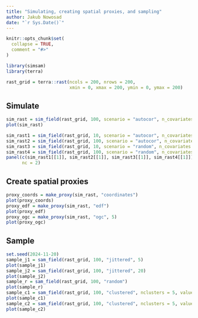 ```yaml
---
title: "Simulating, creating spatial proxies, and sampling"
author: Jakub Nowosad
date: "`r Sys.Date()`"
---
```


```r
knitr::opts_chunk$set(
  collapse = TRUE,
  comment = "#>"
)
```

```r
library(simsam)
library(terra)
```

```r
rast_grid = terra::rast(ncols = 200, nrows = 200, 
                        xmin = 0, xmax = 200, ymin = 0, ymax = 200)
```

## Simulate

```r
sim_rast = sim_field(rast_grid, 100, scenario = "autocor", n_covariates = 6)
plot(sim_rast)
```

```r
sim_rast1 = sim_field(rast_grid, 10, scenario = "autocor", n_covariates = 4)
sim_rast2 = sim_field(rast_grid, 100, scenario = "autocor", n_covariates = 4)
sim_rast3 = sim_field(rast_grid, 10, scenario = "random", n_covariates = 4)
sim_rast4 = sim_field(rast_grid, 100, scenario = "random", n_covariates = 4)
panel(c(sim_rast1[[1]], sim_rast2[[1]], sim_rast3[[1]], sim_rast4[[1]]), 
      nc = 2)
```

## Create spatial proxies

```r
proxy_coords = make_proxy(sim_rast, "coordinates")
plot(proxy_coords)
proxy_edf = make_proxy(sim_rast, "edf")
plot(proxy_edf)
proxy_ogc = make_proxy(sim_rast, "ogc", 5)
plot(proxy_ogc)
```

## Sample

```r
set.seed(2024-11-20)
sample_j1 = sam_field(rast_grid, 100, "jittered", 5)
plot(sample_j1)
sample_j2 = sam_field(rast_grid, 100, "jittered", 20)
plot(sample_j2)
sample_r = sam_field(rast_grid, 100, "random")
plot(sample_r)
sample_c1 = sam_field(rast_grid, 100, "clustered", nclusters = 5, value = 10)
plot(sample_c1)
sample_c2 = sam_field(rast_grid, 100, "clustered", nclusters = 5, value = 20)
plot(sample_c2)
```



